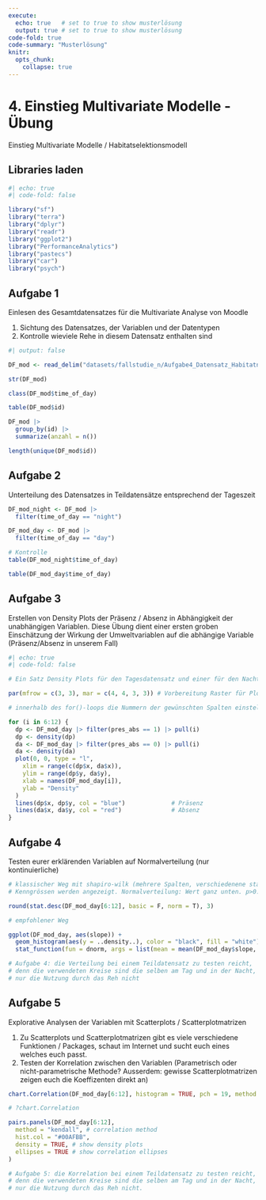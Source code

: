 ```yaml
---
execute:
  echo: true   # set to true to show musterlösung
  output: true # set to true to show musterlösung
code-fold: true
code-summary: "Musterlösung"
knitr:
  opts_chunk: 
    collapse: true
---
```


# 4. Einstieg Multivariate Modelle - Übung

Einstieg Multivariate Modelle / Habitatselektionsmodell

## Libraries laden

```r
#| echo: true
#| code-fold: false

library("sf")
library("terra")
library("dplyr")
library("readr")
library("ggplot2")
library("PerformanceAnalytics")
library("pastecs")
library("car")
library("psych")
```

## Aufgabe 1

Einlesen des Gesamtdatensatzes für die Multivariate Analyse von Moodle

1) Sichtung des Datensatzes, der Variablen und der Datentypen
2) Kontrolle wieviele Rehe in diesem Datensatz enthalten sind

```r
#| output: false

DF_mod <- read_delim("datasets/fallstudie_n/Aufgabe4_Datensatz_Habitatnutzung_Modelle_20221031_moodle.csv", delim = ";")

str(DF_mod)

class(DF_mod$time_of_day)

table(DF_mod$id)

DF_mod |>
  group_by(id) |>
  summarize(anzahl = n())

length(unique(DF_mod$id))
```

## Aufgabe 2

Unterteilung des Datensatzes in Teildatensätze entsprechend der Tageszeit 

```r
DF_mod_night <- DF_mod |>
  filter(time_of_day == "night")

DF_mod_day <- DF_mod |>
  filter(time_of_day == "day")

# Kontrolle
table(DF_mod_night$time_of_day)

table(DF_mod_day$time_of_day)
```

## Aufgabe 3

Erstellen von Density Plots der Präsenz / Absenz in Abhängigkeit der unabhängigen Variablen. Diese Übung dient einer ersten groben Einschätzung der Wirkung der Umweltvariablen auf die abhängige Variable (Präsenz/Absenz in unserem Fall)

```r
#| echo: true
#| code-fold: false

# Ein Satz Density Plots für den Tagesdatensatz und einer für den Nachtdatensatz

par(mfrow = c(3, 3), mar = c(4, 4, 3, 3)) # Vorbereitung Raster für Plots

# innerhalb des for()-loops die Nummern der gewünschten Spalten einstellen

for (i in 6:12) {
  dp <- DF_mod_day |> filter(pres_abs == 1) |> pull(i)
  dp <- density(dp)
  da <- DF_mod_day |> filter(pres_abs == 0) |> pull(i)
  da <- density(da)
  plot(0, 0, type = "l",
    xlim = range(c(dp$x, da$x)),
    ylim = range(dp$y, da$y),
    xlab = names(DF_mod_day[i]),
    ylab = "Density"
  )
  lines(dp$x, dp$y, col = "blue")             # Präsenz
  lines(da$x, da$y, col = "red")              # Absenz
}
```

## Aufgabe 4

Testen eurer erklärenden Variablen auf Normalverteilung (nur kontinuierliche) 

```r
# klassischer Weg mit shapiro-wilk (mehrere Spalten, verschiedenene statistische
# Kenngrössen werden angezeigt. Normalverteilung: Wert ganz unten. p>0.05 = ja)

round(stat.desc(DF_mod_day[6:12], basic = F, norm = T), 3)

# empfohlener Weg

ggplot(DF_mod_day, aes(slope)) +
  geom_histogram(aes(y = ..density..), color = "black", fill = "white") +
  stat_function(fun = dnorm, args = list(mean = mean(DF_mod_day$slope, na.rm = T), sd = sd(DF_mod_day$slope, na.rm = T)), color = "black", size = 1)
```

```r
# Aufgabe 4: die Verteilung bei einem Teildatensatz zu testen reicht,
# denn die verwendeten Kreise sind die selben am Tag und in der Nacht,
# nur die Nutzung durch das Reh nicht
```

## Aufgabe 5

Explorative Analysen der Variablen mit Scatterplots / Scatterplotmatrizen 

1) Zu Scatterplots und Scatterplotmatrizen gibt es viele verschiedene Funktionen / Packages, schaut im Internet und sucht euch eines welches euch passt.
2) Testen der Korrelation zwischen den Variablen (Parametrisch oder nicht-parametrische Methode? Ausserdem: gewisse Scatterplotmatrizen zeigen euch die Koeffizenten direkt an)

```r
chart.Correlation(DF_mod_day[6:12], histogram = TRUE, pch = 19, method = "kendall")

# ?chart.Correlation

pairs.panels(DF_mod_day[6:12],
  method = "kendall", # correlation method
  hist.col = "#00AFBB",
  density = TRUE, # show density plots
  ellipses = TRUE # show correlation ellipses
)

# Aufgabe 5: die Korrelation bei einem Teildatensatz zu testen reicht,
# denn die verwendeten Kreise sind die selben am Tag und in der Nacht,
# nur die Nutzung durch das Reh nicht.
```
